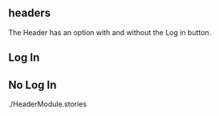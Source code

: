 
<Meta of={HeaderStories} />

<Unstyled>
  <section>
    <h1>headers</h1>
    <p>The Header has an option with and without the Log in button.</p>
    <h2>Log In</h2>
    <Canvas
      of={HeaderStories.LogIn}
      additionalActions={[gitHubAction]}
      source={{ code: HeaderLogInCode }}
    />
    <h2>No Log In</h2>
    <Canvas
      of={HeaderStories.NoLogIn}
      additionalActions={[gitHubAction]}
      source={{ code: HeaderNoLogInCode }}
    />
  </section>
</Unstyled>
./HeaderModule.stories
